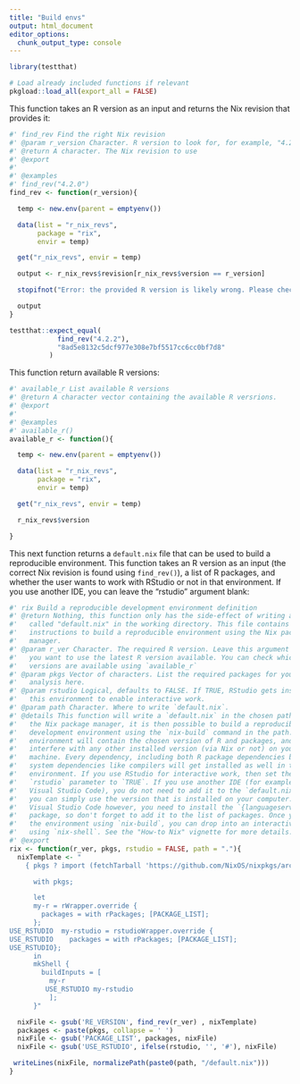 ```yaml
---
title: "Build envs"
output: html_document
editor_options: 
  chunk_output_type: console
---
```


```r
library(testthat)
```

<!--
You need to run the 'description' chunk in the '0-dev_history.Rmd' file before continuing your code there.
-->

```r
# Load already included functions if relevant
pkgload::load_all(export_all = FALSE)
```

This function takes an R version as an input and returns the Nix revision that provides it:

```r
#' find_rev Find the right Nix revision
#' @param r_version Character. R version to look for, for example, "4.2.0"
#' @return A character. The Nix revision to use
#' @export
#'
#' @examples
#' find_rev("4.2.0")
find_rev <- function(r_version){

  temp <- new.env(parent = emptyenv())

  data(list = "r_nix_revs",
       package = "rix",
       envir = temp)

  get("r_nix_revs", envir = temp)

  output <- r_nix_revs$revision[r_nix_revs$version == r_version]

  stopifnot("Error: the provided R version is likely wrong. Please check that you provided a correct R version. You can list available versions using `available_r()`" = !identical(character(0), output))

  output
}

```

```r
testthat::expect_equal(
            find_rev("4.2.2"),
            "8ad5e8132c5dcf977e308e7bf5517cc6cc0bf7d8"
          )
```

This function return available R versions:

```r
#' available_r List available R versions
#' @return A character vector containing the available R versrions.
#' @export
#'
#' @examples
#' available_r()
available_r <- function(){

  temp <- new.env(parent = emptyenv())

  data(list = "r_nix_revs",
       package = "rix",
       envir = temp)

  get("r_nix_revs", envir = temp)

  r_nix_revs$version

}

```

This next function returns a `default.nix` file that can be used to build a
reproducible environment. This function takes an R version as an input (the
correct Nix revision is found using `find_rev()`), a list of R packages, and
whether the user wants to work with RStudio or not in that environment. If
you use another IDE, you can leave the "rstudio" argument blank:

```r
#' rix Build a reproducible development environment definition
#' @return Nothing, this function only has the side-effect of writing a file
#'   called "default.nix" in the working directory. This file contains the
#'   instructions to build a reproducible environment using the Nix package
#'   manager.
#' @param r_ver Character. The required R version. Leave this argument empty if
#'   you want to use the latest R version available. You can check which R
#'   versions are available using `available_r`
#' @param pkgs Vector of characters. List the required packages for your
#'   analysis here.
#' @param rstudio Logical, defaults to FALSE. If TRUE, RStudio gets installed in
#'   this environment to enable interactive work.
#' @param path Character. Where to write `default.nix`.
#' @details This function will write a `default.nix` in the chosen path. Using
#'   the Nix package manager, it is then possible to build a reproducible
#'   development environment using the `nix-build` command in the path. This
#'   environment will contain the chosen version of R and packages, and will not
#'   interfere with any other installed version (via Nix or not) on your
#'   machine. Every dependency, including both R package dependencies but also
#'   system dependencies like compilers will get installed as well in that
#'   environment. If you use RStudio for interactive work, then set the
#'   `rstudio` parameter to `TRUE`. If you use another IDE (for example Emacs or
#'   Visual Studio Code), you do not need to add it to the `default.nix` file,
#'   you can simply use the version that is installed on your computer. To use
#'   Visual Studio Code however, you need to install the `{languageserver}`
#'   package, so don't forget to add it to the list of packages. Once you built
#'   the environment using `nix-build`, you can drop into an interactive session
#'   using `nix-shell`. See the "How-to Nix" vignette for more details.
#' @export
rix <- function(r_ver, pkgs, rstudio = FALSE, path = "."){
  nixTemplate <- "
    { pkgs ? import (fetchTarball 'https://github.com/NixOS/nixpkgs/archive/RE_VERSION.tar.gz') {} }:

      with pkgs;

      let
      my-r = rWrapper.override {
        packages = with rPackages; [PACKAGE_LIST];
      };
USE_RSTUDIO  my-rstudio = rstudioWrapper.override {
USE_RSTUDIO    packages = with rPackages; [PACKAGE_LIST];
USE_RSTUDIO};
      in
      mkShell {
        buildInputs = [
          my-r
         USE_RSTUDIO my-rstudio
          ];
      }"

  nixFile <- gsub('RE_VERSION', find_rev(r_ver) , nixTemplate)
  packages <- paste(pkgs, collapse = ' ')
  nixFile <- gsub('PACKAGE_LIST', packages, nixFile)
  nixFile <- gsub('USE_RSTUDIO', ifelse(rstudio, '', '#'), nixFile)

 writeLines(nixFile, normalizePath(paste0(path, "/default.nix")))
}

```
